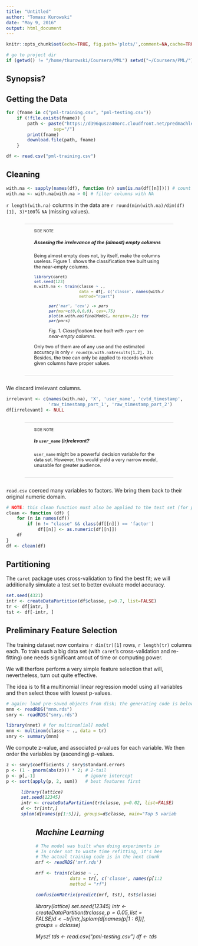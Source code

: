 ```yaml
---
title: "Untitled"
author: "Tomasz Kurowski"
date: "May 9, 2016"
output: html_document
---
```



<style>
    .side-note {
        font-size: 0.9em; padding: 1em 2em;
        border: solid 1px #ddd;
        border-width: 1px 0;
        margin: 2em 4em;
    }
    .side-note:before {
        content: "side note "; text-transform: uppercase;
        font-size: 0.8em;
    }
    .side-note h5 {
        font-size: 1em; font-weight: bold;
    }

    figure {font-style: italic; margin-bottom: 1em;}
</style>

```r
knitr::opts_chunk$set(echo=TRUE, fig.path='plots/',comment=NA,cache=TRUE)
```

```r
# go to project dir
if (getwd() != "/home/tkurowski/Coursera/PML") setwd("~/Coursera/PML/")
```

## Synopsis?

## Getting the Data

```r
for (fname in c("pml-training.csv", "pml-testing.csv"))
    if (!file.exists(fname)) {
        path <- paste("https://d396qusza40orc.cloudfront.net/predmachlearn", fname,
                  sep="/")
        print(fname)
        download.file(path, fname)
    }
```
```r
df <- read.csv("pml-training.csv")
```

## Cleaning

```r
with.na <- sapply(names(df), function (n) sum(is.na(df[[n]]))) # count NA
with.na <- with.na[with.na > 0] # filter columns with NA
```

`r length(with.na)` columns in the data are `r round(min(with.na)/dim(df)[1], 3)*100`%
`NA` (missing values).

<div class="side-note">

##### Assesing the irrelevance of the (almost) empty columns

Being almost empty does not, by itself, make the columns useless.
Figure 1. shows the classification tree built using the near-empty columns.

```r
library(caret)
set.seed(123)
m.with.na <- train(classe ~ .,
                   data = df[, c('classe', names(with.na))],
                   method="rpart")
```

<figure>
```r
par('mar', 'cex') -> pars
par(mar=c(0,0,0,0), cex=.75)
plot(m.with.na$finalModel, margin=.2); text(m.with.na$finalModel)
par(pars)
```
  <figcaption>
  Fig. 1. Classification tree built with `rpart` on near-empty columns.
  </figcaption>
</figure>
Only two of them are of any use and the estimated accuracy is only 
`r round(m.with.na$results[1,2], 3)`.
Besides, the tree can only be applied to records where given columns
have proper values.

</div>

We discard irrelevant columns.

```r
irrelevant <- c(names(with.na), 'X', 'user_name', 'cvtd_timestamp',
                'raw_timestamp_part_1', 'raw_timestamp_part_2')
df[irrelevant] <- NULL
```

<div class="side-note">
##### Is `user_name` (ir)relevant?

`user_name` might be a powerful decision variable for the data set.
However, this would yield a very narrow model, unusable for greater audience.
</div>

`read.csv` coerced many variables to factors. We bring them back to their
original numeric domain.

```r
# NOTE: this clean function must also be applied to the test set (for prediction)
clean <- function (df) {
    for (n in names(df))
        if (n != "classe" && class(df[[n]]) == 'factor')
            df[[n]] <- as.numeric(df[[n]])
    df
}
df <- clean(df)
```

## Partitioning

The `caret` package uses cross-validation to find the best fit; we will additionally
simulate a test set to better evaluate model accuracy.

```r
set.seed(4321)
intr <- createDataPartition(df$classe, p=0.7, list=FALSE)
tr <- df[intr, ]
tst <- df[-intr, ]
```

## Preliminary Feature Selection

The training dataset now contains `r dim(tr)[1]` rows, `r length(tr)` columns each.
To train such a big data set (with `caret`'s cross-validation and re-fitting)
one needs significant amout of time or computing power.

We will therfore perform a very simple feature selection that will, nevertheless,
turn out quite effective.

The idea is to fit a multinomial linear regression model using all variables
and then select those with lowest p-values.

```r
# again: load pre-saved objects from disk; the generating code is below:
mnm <- readRDS("mnm.rds")
smry <- readRDS("smry.rds")
```
```r
library(nnet) # for multinom[ial] model
mnm <- multinom(classe ~ ., data = tr)
smry <- summary(mnm)
```

We compute z-value, and associated p-values for each variable. We then order
the variables by (ascending) p-values.
```r
z <- smry$coefficients / smry$standard.errors
p <- (1 - pnorm(abs(z))) * 2; # 2-tail
p <- p[,-1]                   # ignore intercept
p <- sort(apply(p, 2, sum))   # best features first
```

<figure>
```r
library(lattice)
set.seed(12345)
intr <- createDataPartition(tr$classe, p=0.02, list=FALSE)
d <- tr[intr,]
splom(d[names(p[1:5])], groups=d$classe, main="Top 5 variables")
```
  <figcaption>
  </figcaption>
<figure>
## Machine Learning

```r
# The model was built when doing experiments in the console
# In order not to waste time refitting, it's been saved to a file.
# The actual training code is in the next chunk
mrf <- readRDS('mrf.rds')
```
```r
mrf <- train(classe ~ ., 
             data = tr[, c('classe', names(p[1:20]))],
             method = "rf")
```
```r
confusionMatrix(predict(mrf, tst), tst$classe)
```

library(lattice)
set.seed(12345)
intr <- createDataPartition(tr$classe, p=0.05, list=FALSE)
d <- tr[intr,]
splom(d[names(p[1:6])], groups=d$classe)

#########
Mysz!
tds <- read.csv("pml-testing.csv")
df <- tds